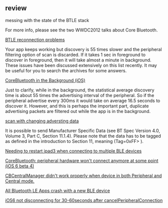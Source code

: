 == review ==
messing with the state of the BTLE stack

For more info, please see the two WWDC2012 talks about Core Bluetooth.

[[http://lists.apple.com/archives/bluetooth-dev/2012/Aug/msg00130.html|BTLE reconnection problems]]


Your app keeps working but discovery is 55 times slower and the peripheral filtering option of scan is discarded. If it takes 1 sec in foreground to discover in foreground, then it will take almost a minute in background. These issues have been discussed extensively on this list recently. It may be useful for you to search the archives for some answers.

[[http://lists.apple.com/archives/bluetooth-dev/2012/Aug/msg00134.html|CoreBluetooth in the Background (iOS)]]

Just to clarify, while in the background, the statistical average discovery time is about 55 times the advertising interval of the peripheral. So if the peripheral advertise every 300ms it would take on average 16.5 seconds to discover it. However, and this is perhaps the important part, duplicate advertising packets are filtered out while the app is in the background.


[[http://lists.apple.com/archives/bluetooth-dev/2012/Apr/msg00007.html|scan with changing adversting data ]]

It is possible to send Manufacturer Specific Data (see BT Spec Version 4.0, Volume 3, Part C, Section 11.1.4). Please note that the data has to be tagged as defined in the introduction to Section 11, meaning <Length> (Tag=0xFF> <Company Identifier> <Data>).

[[http://lists.apple.com/archives/bluetooth-dev/2012/Jul/msg00011.html|Needing to restart ipad3 when connecting to multiple BLE devices]]


[[http://lists.apple.com/archives/bluetooth-dev/2012/Sep/msg00031.html|CoreBluetooth: peripheral hardware won't connect anymore at some point	(iOS 6 beta 4)]]


[[http://lists.apple.com/archives/bluetooth-dev/2012/Sep/msg00035.html|CBCentralManager didn't work properly when device in both Peripheral and Central mode.]]



[[http://lists.apple.com/archives/bluetooth-dev/2012/Sep/msg00064.html|All Bluetooth LE Apps crash with a new BLE device]]


[[http://lists.apple.com/archives/bluetooth-dev/2012/Sep/msg00085.html|iOS6 not disconnecting for 30-60seconds after cancelPeripheralConnection]]


